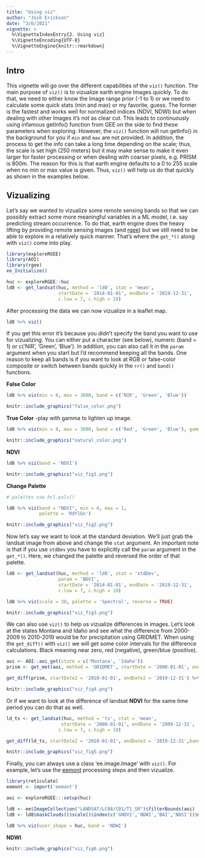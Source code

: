```yaml
---
title: "Using viz"
author: "Josh Erickson"
date: "3/6/2021"
vignette: >
  %\VignetteIndexEntry{2. Using viz}
  %\VignetteEncoding{UTF-8}
  %\VignetteEngine{knitr::rmarkdown}
---
```


## Intro

This vignette will go over the different capabilities of the `viz()` function. The main purpose of `viz()` is to vizualize earth engine Images quickly. To do that, we need to either know the Image range prior (-1 to 1) or we need to calculate some quick stats (min and max) or my favorite, guess. The former is the fastest and works well for normalized indices (NDVI, NDWI) but when dealing with other Images it's not as clear cut. This leads to continuously using infamous getInfo() function from GEE on the side to find these parameters when exploring. However, the `viz()` function will run getInfo() in the background for you if `min` and `max` are not provided. In addition, the process to get the info can take a long time depending on the scale; thus, the scale is set high (250 meters) but it may make sense to make it even larger for faster processing or when dealing with coarser pixels, e.g. PRISM is 800m. The reason for this is that earth engine defaults to a 0 to 255 scale when no min or max value is given. Thus, `viz()` will help us do that quickly as shown in the examples below.

## Vizualizing

Let's say we wanted to vizualize some remote sensing bands so that we can possibly extract some more meaningful variables in a ML model, i.e. say predicting stream occurrence. To do that, earth engine does the heavy lifting by providing remote sensing images (and [rgee](https://github.com/r-spatial/rgee)) but we still need to be able to explore in a relatively quick manner. That's where the `get_*()` along with `viz()` come into play. 

```r
library(exploreRGEE)
library(AOI)
library(rgee)
ee_Initialize()

huc <- exploreRGEE::huc
ld8 <- get_landsat(huc, method = 'ld8', stat = 'mean',
                   startDate = '2014-01-01', endDate = '2019-12-31',
                   c.low = 7, c.high = 10)
```

After processing the data we can now vizualize in a leaflet map.

```r

ld8 %>% viz()

```

If you get this error it's because you didn't specify the band you want to use for vizualizing. You can either put a character (see below), numeric (band = 1) or c('NIR', 'Green', 'Blue'). In addition, you can also call it in the `param` argument when you start but I'd recommend keeping all the bands. One reason to keep all bands is if you want to look at RGB or false-color composite or switch between bands quickly in the `rr()` and `band()` functions.

**False Color**

```r
ld8 %>% viz(min = 0, max = 3000, band = c('NIR', 'Green', 'Blue'))
```
```r
knitr::include_graphics("false_color.png")
```
**True Color**
-play with gamma to lighten up image.
```r
ld8 %>% viz(min = 0, max = 3000, band = c('Red', 'Green', 'Blue'), gamma = 2)
```
```r
knitr::include_graphics("natural_color.png")
```
**NDVI**
```r
ld8 %>% viz(band = 'NDVI')
```

```r
knitr::include_graphics("viz_fig1.png")
```

**Change Palette**
```r

# palettes use hcl.pals()

ld8 %>% viz(band = "NDVI", min = 0, max = 1, 
            palette = 'RdYlGn')
```
```r
knitr::include_graphics("viz_fig2.png")
```

Now let's say we want to look at the standard deviation. We'll just grab the landsat image from above and change the `stat` argument. An important note is that if you use `stdDev` you have to explicitly call the `param` argument in the `get_*()`. Here, we changed the palette and reversed the order of that palette.

```r
ld8 <- get_landsat(huc, method = 'ld8', stat = 'stdDev',
                   param = 'NDVI',
                   startDate = '2014-01-01', endDate = '2019-12-31',
                   c.low = 7, c.high = 10)
```

```r
ld8 %>% viz(scale = 30, palette = 'Spectral', reverse = TRUE) 
```
```r
knitr::include_graphics("viz_fig3.png")
```


We can also use `viz()` to help us vizualize differences in images. Let's look at the states Montana and Idaho and see what the difference from 2000-2009 to 2010-2019 would be for precipitation using GRIDMET. When using the `get_diff()` with `viz()` we will get some color intervals for the difference calculations. Black meaning near zero, red (negative), green/blue (positive). 

```r

aoi <- AOI::aoi_get(state = c('Montana', 'Idaho'))
prism <- get_met(aoi, method = 'GRIDMET', startDate = '2000-01-01', endDate = '2009-12-31', param = 'pr')

get_diff(prism, startDate2 = '2010-01-01', endDate2 = '2019-12-31') %>% viz()

```
```r
knitr::include_graphics("viz_fig4.png")
```

Or if we want to look at the difference of landsat **NDVI** for the same time period you can do that as well. 
```r
ld_ts <- get_landsat(huc, method = 'ts', stat = 'mean',
                    startDate = '2000-01-01', endDate = '2009-12-31',
                   c.low = 7, c.high = 10)

get_diff(ld_ts, startDate2 = '2010-01-01', endDate2 = '2019-12-31',band = "NDVI" ) %>% viz()
```
```r
knitr::include_graphics("viz_fig5.png")
```

Finally, you can always use a class 'ee.image.Image' with `viz()`. For example, let's use the [eemont](https://github.com/davemlz/eemont) processing steps and then vizualize.

```r
library(reticulate)
eemont <- import('eemont')

aoi <- exploreRGEE:::setup(huc)

ld8 <- ee$ImageCollection("LANDSAT/LC08/C01/T1_SR")$filterBounds(aoi)
ld8 <- ld8$maskClouds()$scale()$index(c('GNDVI','NDWI','BAI','NDSI'))$median()

ld8 %>% viz(user_shape = huc, band = 'NDWI')
```

**NDWI**
```r
knitr::include_graphics("viz_fig6.png")
```







